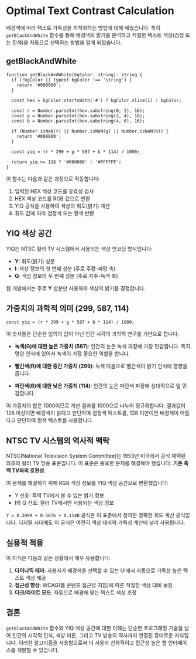 # Optimal Text Contrast Calculation

 배경색에 따라 텍스트 가독성을 최적화하는 방법에 대해 배웠습니다. 특히 `getBlackAndWhite` 함수를 통해 배경색의 밝기를 분석하고 적절한 텍스트 색상(검정 또는 흰색)을 자동으로 선택하는 방법을 알게 되었습니다.

## getBlackAndWhite

```tsx
function getBlackAndWhite(bgColor: string): string {
  if (!bgColor || typeof bgColor !== 'string') {
    return '#000000';
  }

  const hex = bgColor.startsWith('#') ? bgColor.slice(1) : bgColor;

  const r = Number.parseInt(hex.substring(0, 2), 16);
  const g = Number.parseInt(hex.substring(2, 4), 16);
  const b = Number.parseInt(hex.substring(4, 6), 16);

  if (Number.isNaN(r) || Number.isNaN(g) || Number.isNaN(b)) {
    return '#000000';
  }

  const yiq = (r * 299 + g * 587 + b * 114) / 1000;

  return yiq >= 128 ? '#000000' : '#FFFFFF';
}
```

이 함수는 다음과 같은 과정으로 작동합니다:

1. 입력된 HEX 색상 코드를 유효성 검사
2. HEX 색상 코드를 RGB 값으로 변환
3. YIQ 공식을 사용하여 색상의 휘도(밝기) 계산
4. 휘도 값에 따라 검정색 또는 흰색 반환

## YIQ 색상 공간

YIQ는 NTSC 컬러 TV 시스템에서 사용되는 색상 인코딩 방식입니다:

- **Y**: 휘도(밝기) 성분
- **I**: 색상 정보의 첫 번째 성분 (주로 주황-파랑 축)
- **Q**: 색상 정보의 두 번째 성분 (주로 자주-녹색 축)

웹 개발에서는 주로 **Y** 성분만 사용하여 색상의 밝기를 결정합니다.

## 가중치의 과학적 의미 (299, 587, 114)

```tsx
const yiq = (r * 299 + g * 587 + b * 114) / 1000;
```

이 숫자들은 단순한 임의의 값이 아닌 인간 시각의 과학적 연구를 기반으로 합니다:

- **녹색(G)에 대한 높은 가중치 (587)**: 인간의 눈은 녹색 파장에 가장 민감합니다. 특히 명암 인식에 있어서 녹색이 가장 중요한 역할을 합니다.
  
- **빨간색(R)에 대한 중간 가중치 (299)**: 녹색 다음으로 빨간색이 밝기 인식에 영향을 줍니다.
  
- **파란색(B)에 대한 낮은 가중치 (114)**: 인간의 눈은 파란색 파장에 상대적으로 덜 민감합니다.

이 가중치의 합은 1000이므로 계산 결과를 1000으로 나누어 정규화합니다. 결과값이 128 이상이면 배경색이 밝다고 판단하여 검정색 텍스트를, 128 미만이면 배경색이 어둡다고 판단하여 흰색 텍스트를 사용합니다.

## NTSC TV 시스템의 역사적 맥락

NTSC(National Television System Committee)는 1953년 미국에서 공식 채택된 최초의 컬러 TV 방송 표준입니다. 이 표준은 중요한 문제를 해결해야 했습니다: **기존 흑백 TV와의 호환성**.

이 문제를 해결하기 위해 RGB 색상 정보를 YIQ 색상 공간으로 변환했습니다:
- Y 신호: 흑백 TV에서 볼 수 있는 밝기 정보
- I와 Q 신호: 컬러 TV에서만 사용되는 색상 정보

`Y = 0.299R + 0.587G + 0.114B` 공식은 이 표준에서 정의한 정확한 휘도 계산 공식입니다. 디지털 시대에도 이 공식은 여전히 색상 대비와 가독성 계산에 널리 사용됩니다.

## 실용적 적용

이 지식은 다음과 같은 상황에서 매우 유용합니다:

1. **다이나믹 테마**: 사용자가 배경색을 선택할 수 있는 UI에서 자동으로 가독성 높은 텍스트 색상 제공
2. **접근성 향상**: WCAG(웹 콘텐츠 접근성 지침)에 따른 적절한 색상 대비 보장
3. **다크/라이트 모드**: 자동으로 배경에 맞는 텍스트 색상 조정

## 결론

`getBlackAndWhite` 함수와 YIQ 색상 공간에 대한 이해는 단순한 프로그래밍 기술을 넘어 인간의 시각적 인식, 색상 이론, 그리고 TV 방송의 역사까지 연결된 흥미로운 지식입니다. 이러한 알고리즘을 사용함으로써 더 사용자 친화적이고 접근성 높은 웹 인터페이스를 개발할 수 있습니다.